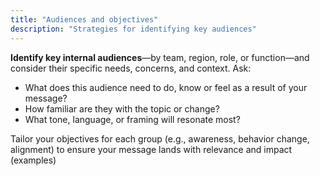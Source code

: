 ```yaml
---
title: "Audiences and objectives"
description: "Strategies for identifying key audiences"
---
```

**Identify key internal audiences**—by team, region, role, or function—and consider their specific needs, concerns, and context. Ask:
- What does this audience need to do, know or feel as a result of your message?
- How familiar are they with the topic or change?
- What tone, language, or framing will resonate most?

Tailor your objectives for each group (e.g., awareness, behavior change, alignment) to ensure your message lands with relevance and impact (examples)

